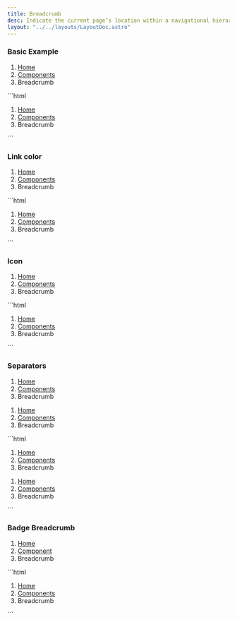 ```yaml
---
title: Breadcrumb
desc: Indicate the current page’s location within a navigational hierarchy that automatically adds separators via CSS.
layout: "../../layouts/LayoutDoc.astro"
---
```



### Basic Example

<Example>
  <div slot="preview" class='space-x-2 space-y-2'>
    <nav aria-label="breadcrumb">
      <ol class="breadcrumb">
        <li class="breadcrumb-item"><a href="#!" class="link link-hover">Home</a></li>
        <li class="breadcrumb-item"><a href="#!" class="link link-hover">Components</a></li>
        <li class="breadcrumb-item active" aria-current="page">Breadcrumb</li>
      </ol>
    </nav>
  </div>

  <div slot="code">
  ```html
  <nav aria-label="breadcrumb">
    <ol class="breadcrumb">
      <li class="breadcrumb-item"><a href="#!" class="link link-hover">Home</a></li>
      <li class="breadcrumb-item"><a href="#!" class="link link-hover">Components</a></li>
      <li class="breadcrumb-item active" aria-current="page">Breadcrumb</li>
    </ol>
  </nav>
  ```
  </div>
</Example>

### Link color

<Example>
  <div slot="preview" class='space-x-2 space-y-2'>
    <nav aria-label="breadcrumb">
      <ol class="breadcrumb">
        <li class="breadcrumb-item"><a href="#!" class="link link-hover link-primary">Home</a></li>
        <li class="breadcrumb-item"><a href="#!" class="link link-hover link-primary">Components</a></li>
        <li class="breadcrumb-item active" aria-current="page">Breadcrumb</li>
      </ol>
    </nav>
  </div>

  <div slot="code">
  ```html
  <nav aria-label="breadcrumb">
    <ol class="breadcrumb">
      <li class="breadcrumb-item"><a href="#!" class="link link-hover link-primary">Home</a></li>
      <li class="breadcrumb-item"><a href="#!" class="link link-hover link-primary">Components</a></li>
      <li class="breadcrumb-item active" aria-current="page">Breadcrumb</li>
    </ol>
  </nav>
  ```
  </div>
</Example>

### Icon

<Example>
  <div slot="preview" class='space-x-2 space-y-2'>
    <nav aria-label="breadcrumb">
      <ol class="breadcrumb">
        <li class="breadcrumb-item">
          <a href="#!" class="link link-hover"><span class="icon-[material-symbols--home-rounded]"></span>Home</a>
        </li>
        <li class="breadcrumb-item">
          <a href="#!" class="link link-hover"><span class="icon-[material-symbols--dock-to-right]"></span>Components</a>
        </li>
        <li class="breadcrumb-item active" aria-current="page">
          <span><span class="icon-[material-symbols--menu-book-outline]"></span>Breadcrumb</span>
        </li>
      </ol>
    </nav>
  </div>

  <div slot="code">
  ```html
  <nav aria-label="breadcrumb">
    <ol class="breadcrumb">
      <li class="breadcrumb-item">
        <a href="#!" class="link link-hover"><span class="icon-[material-symbols--home-rounded]"></span>Home</a>
      </li>
      <li class="breadcrumb-item">
        <a href="#!" class="link link-hover"><span class="icon-[material-symbols--dock-to-right]"></span>Components</a>
      </li>
      <li class="breadcrumb-item active" aria-current="page">
        <span><span class="icon-[material-symbols--menu-book-outline]"></span>Breadcrumb</span>
      </li>
    </ol>
  </nav>
  ```
  </div>
</Example>

### Separators

<Example>
  <div slot="preview" class='space-x-2 space-y-2'>
    <nav aria-label="breadcrumb">
      <ol class="breadcrumb breadcrumb-separator-dashed">
        <li class="breadcrumb-item"><a href="#!" class="link link-hover link-primary">Home</a></li>
        <li class="breadcrumb-item"><a href="#!" class="link link-hover link-primary">Components</a></li>
        <li class="breadcrumb-item active" aria-current="page">Breadcrumb</li>
      </ol>
    </nav>
    <nav aria-label="breadcrumb">
      <ol class="breadcrumb breadcrumb-separator-arrow">
        <li class="breadcrumb-item"><a href="#!" class="link link-hover link-primary">Home</a></li>
        <li class="breadcrumb-item"><a href="#!" class="link link-hover link-primary">Components</a></li>
        <li class="breadcrumb-item active" aria-current="page">Breadcrumb</li>
      </ol>
    </nav>
  </div>

  <div slot="code">
  ```html
  <nav aria-label="breadcrumb">
    <ol class="breadcrumb breadcrumb-separator-dashed">
      <li class="breadcrumb-item"><a href="#!" class="link link-hover link-primary">Home</a></li>
      <li class="breadcrumb-item"><a href="#!" class="link link-hover link-primary">Components</a></li>
      <li class="breadcrumb-item active" aria-current="page">Breadcrumb</li>
    </ol>
  </nav>
  <nav aria-label="breadcrumb">
    <ol class="breadcrumb breadcrumb-separator-arrow">
      <li class="breadcrumb-item"><a href="#!" class="link link-hover link-primary">Home</a></li>
      <li class="breadcrumb-item"><a href="#!" class="link link-hover link-primary">Components</a></li>
      <li class="breadcrumb-item active" aria-current="page">Breadcrumb</li>
    </ol>
  </nav>
  ```
  </div>
</Example>

### Badge Breadcrumb

<Example>
  <div slot="preview" class='space-x-2 space-y-2'>
    <nav aria-label="breadcrumb">
      <ol class="breadcrumb">
        <li class="breadcrumb-item"><a href='#!' class="badge badge-subtle badge-link">Home</a></li>
        <li class="breadcrumb-item"><a href='#!' class="badge badge-subtle badge-link">Component</a></li>
        <li class="breadcrumb-item active" aria-current="page"><span class="badge badge-subtle">Breadcrumb</span></li>
      </ol>
    </nav>
  </div>

  <div slot="code">
  ```html
  <nav aria-label="breadcrumb">
    <ol class="breadcrumb">
      <li class="breadcrumb-item"><a href="#!" class="link link-hover">Home</a></li>
      <li class="breadcrumb-item"><a href="#!" class="link link-hover">Components</a></li>
      <li class="breadcrumb-item active" aria-current="page">Breadcrumb</li>
    </ol>
  </nav>
  ```
  </div>
</Example>